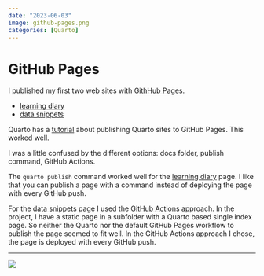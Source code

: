 ```yaml
---
date: "2023-06-03"
image: github-pages.png
categories: [Quarto]
---
```


# GitHub Pages

I published my first two web sites with [GithHub Pages](https://pages.github.com/).

+ [learning diary](https://hdigital.github.io/learning-diary/)
+ [data snippets](https://hdigital.github.io/data-snippets/)

Quarto has a [tutorial](https://quarto.org/docs/publishing/github-pages.html) about publishing Quarto sites to GitHub Pages. This worked well.

I was a little confused by the different options: docs folder, publish command, GitHub Actions.

The `quarto publish` command worked well for the [learning diary](https://hdigital.github.io/learning-diary/) page. I like that you can publish a page with a command instead of deploying the page with every GitHub push.

For the [data snippets](https://hdigital.github.io/data-snippets/) page I used the [GitHub Actions](https://docs.github.com/en/pages/getting-started-with-github-pages/configuring-a-publishing-source-for-your-github-pages-site#publishing-with-a-custom-github-actions-workflow) approach. In the project, I have a static page in a subfolder with a Quarto based single index page. So neither the Quarto nor the default GitHub Pages workflow to publish the page seemed to fit well. In the GitHub Actions approach I chose, the page is deployed with every GitHub push.

---

![](github-pages.png)
